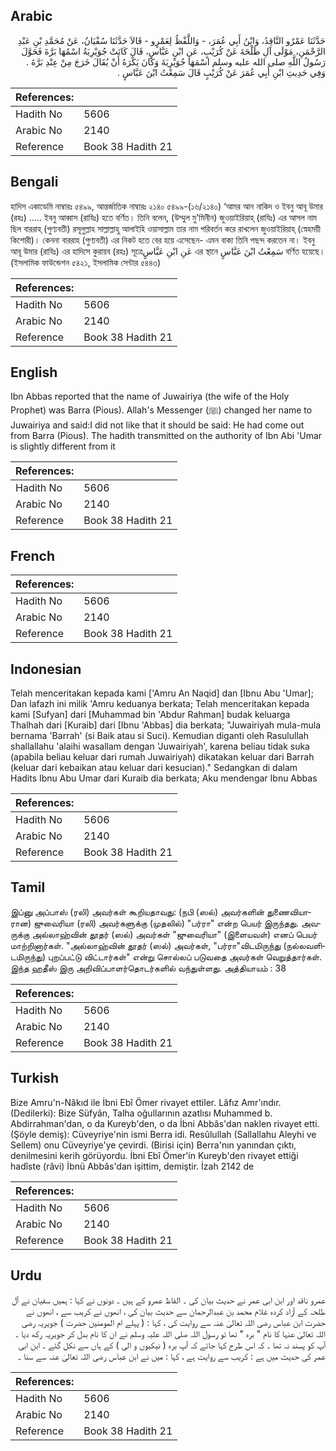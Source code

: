 ## Arabic


<div dir="rtl" lang="ar" style={{fontSize:'larger',backgroundColor:'#f8f9fa',padding:20}}>
حَدَّثَنَا عَمْرٌو النَّاقِدُ، وَابْنُ أَبِي عُمَرَ، - وَاللَّفْظُ لِعَمْرٍو - قَالاَ حَدَّثَنَا سُفْيَانُ، عَنْ مُحَمَّدِ بْنِ عَبْدِ الرَّحْمَنِ، مَوْلَى آلِ طَلْحَةَ عَنْ كُرَيْبٍ، عَنِ ابْنِ عَبَّاسٍ، قَالَ كَانَتْ جُوَيْرِيَةُ اسْمُهَا بَرَّةَ فَحَوَّلَ رَسُولُ اللَّهِ صلى الله عليه وسلم اسْمَهَا جُوَيْرِيَةَ وَكَانَ يَكْرَهُ أَنْ يُقَالَ خَرَجَ مِنْ عِنْدِ بَرَّةَ ‏.‏ وَفِي حَدِيثِ ابْنِ أَبِي عُمَرَ عَنْ كُرَيْبٍ قَالَ سَمِعْتُ ابْنَ عَبَّاسٍ ‏.‏
</div>
<div style={{backgroundColor:'#f8f9fa',padding:20, marginBottom: 10}}><table> <thead> <tr> <th>References:</th> <th></th> </tr> </thead> <tbody><tr><td>Hadith No</td><td>5606</td></tr><tr><td>Arabic No</td><td>2140</td></tr><tr><td>Reference</td><td>Book 38 Hadith 21</td></tr></tbody></table></div>

## Bengali


<div dir="ltr" lang="bn" style={{fontSize:'larger',backgroundColor:'#f8f9fa',padding:20}}>
হাদিস একাডেমি নাম্বারঃ ৫৪৯৯, আন্তর্জাতিক নাম্বারঃ ২১৪০ ৫৪৯৯-(১৬/২১৪০) ‘আমর আন নাকিদ ও ইবনু আবূ উমার (রহঃ) ..... ইবনু আব্বাস (রাযিঃ) হতে বর্ণিত। তিনি বলেন, (উম্মুল মু'মিনীন) জুওয়াইরিয়াহ্ (রাযিঃ) এর আসল নাম ছিল বাররাহ্ (পুণ্যবতী) রসূলুল্লাহ সাল্লাল্লাহু আলাইহি ওয়াসাল্লাম তার নাম পরিবর্তন করে রাখলেন জুওয়াইরিয়াহ্ (স্নেহময়ী কিশোরী)। কেননা বাররাহ (পুণ্যবতী) এর নিকট হতে বের হয়ে এসেছেন- এমন বাক্য তিনি পছন্দ করতেন না। ইবনু আবূ উমার (রাযিঃ) এর হাদিসে কুরায়ব (রহঃ) সূত্রেعَنِ ابْنِ عَبَّاسٍ এর স্থানে سَمِعْتُ ابْنَ عَبَّاسٍ বর্ণিত হয়েছে। (ইসলামিক ফাউন্ডেশন ৫৪২১, ইসলামিক সেন্টার ৫৪৪৩)
</div>
<div style={{backgroundColor:'#f8f9fa',padding:20, marginBottom: 10}}><table> <thead> <tr> <th>References:</th> <th></th> </tr> </thead> <tbody><tr><td>Hadith No</td><td>5606</td></tr><tr><td>Arabic No</td><td>2140</td></tr><tr><td>Reference</td><td>Book 38 Hadith 21</td></tr></tbody></table></div>

## English


<div dir="ltr" lang="en" style={{fontSize:'larger',backgroundColor:'#f8f9fa',padding:20}}>
Ibn Abbas reported that the name of Juwairiya (the wife of the Holy Prophet) was Barra (Pious). Allah's Messenger (ﷺ) changed her name to Juwairiya and said:I did not like that it should be said: He had come out from Barra (Pious). The hadith transmitted on the authority of Ibn Abi 'Umar is slightly different from it
</div>
<div style={{backgroundColor:'#f8f9fa',padding:20, marginBottom: 10}}><table> <thead> <tr> <th>References:</th> <th></th> </tr> </thead> <tbody><tr><td>Hadith No</td><td>5606</td></tr><tr><td>Arabic No</td><td>2140</td></tr><tr><td>Reference</td><td>Book 38 Hadith 21</td></tr></tbody></table></div>

## French


<div dir="ltr" lang="fr" style={{fontSize:'larger',backgroundColor:'#f8f9fa',padding:20}}>

</div>
<div style={{backgroundColor:'#f8f9fa',padding:20, marginBottom: 10}}><table> <thead> <tr> <th>References:</th> <th></th> </tr> </thead> <tbody><tr><td>Hadith No</td><td>5606</td></tr><tr><td>Arabic No</td><td>2140</td></tr><tr><td>Reference</td><td>Book 38 Hadith 21</td></tr></tbody></table></div>

## Indonesian


<div dir="ltr" lang="id" style={{fontSize:'larger',backgroundColor:'#f8f9fa',padding:20}}>
Telah menceritakan kepada kami ['Amru An Naqid] dan [Ibnu Abu 'Umar]; Dan lafazh ini milik 'Amru keduanya berkata; Telah menceritakan kepada kami [Sufyan] dari [Muhammad bin 'Abdur Rahman] budak keluarga Thalhah dari [Kuraib] dari [Ibnu 'Abbas] dia berkata; "Juwairiyah mula-mula bernama 'Barrah' (si Baik atau si Suci). Kemudian diganti oleh Rasulullah shallallahu 'alaihi wasallam dengan 'Juwairiyah', karena beliau tidak suka (apabila beliau keluar dari rumah Juwairiyah) dikatakan keluar dari Barrah (keluar dari kebaikan atau keluar dari kesucian)." Sedangkan di dalam Hadits Ibnu Abu Umar dari Kuraib dia berkata; Aku mendengar Ibnu Abbas
</div>
<div style={{backgroundColor:'#f8f9fa',padding:20, marginBottom: 10}}><table> <thead> <tr> <th>References:</th> <th></th> </tr> </thead> <tbody><tr><td>Hadith No</td><td>5606</td></tr><tr><td>Arabic No</td><td>2140</td></tr><tr><td>Reference</td><td>Book 38 Hadith 21</td></tr></tbody></table></div>

## Tamil


<div dir="ltr" lang="ta" style={{fontSize:'larger',backgroundColor:'#f8f9fa',padding:20}}>
இப்னு அப்பாஸ் (ரலி) அவர்கள் கூறியதாவது: (நபி (ஸல்) அவர்களின் துணைவியாரான) ஜுவைரியா (ரலி) அவர்களுக்கு (முதலில்) "பர்ரா" என்ற பெயர் இருந்தது. அவருக்கு அல்லாஹ்வின் தூதர் (ஸல்) அவர்கள் "ஜுவைரியா" (இளையவள்) எனப் பெயர் மாற்றினார்கள். "அல்லாஹ்வின் தூதர் (ஸல்) அவர்கள், "பர்ரா"விடமிருந்து (நல்லவளிடமிருந்து) புறப்பட்டு விட்டார்கள்" என்று சொல்லப் படுவதை அவர்கள் வெறுத்தார்கள். இந்த ஹதீஸ் இரு அறிவிப்பாளர்தொடர்களில் வந்துள்ளது. அத்தியாயம் : 38
</div>
<div style={{backgroundColor:'#f8f9fa',padding:20, marginBottom: 10}}><table> <thead> <tr> <th>References:</th> <th></th> </tr> </thead> <tbody><tr><td>Hadith No</td><td>5606</td></tr><tr><td>Arabic No</td><td>2140</td></tr><tr><td>Reference</td><td>Book 38 Hadith 21</td></tr></tbody></table></div>

## Turkish


<div dir="ltr" lang="tr" style={{fontSize:'larger',backgroundColor:'#f8f9fa',padding:20}}>
Bize Amru'n-Nâkıd ile İbni Ebî Ömer rivayet ettiler. Lâfız Amr'ındır. (Dedilerki): Bize Süfyân, Talha oğullarının azatlısı Muhammed b. Abdirrahman'dan, o da Kureyb'den, o da İbni Abbâs'dan naklen rivayet etti. (Şöyle demiş): Cüveyriye'nin ismi Berra idi. Resûlullah (Sallallahu Aleyhi ve Sellem) onu Cüveyriye'ye çevirdi. (Birisi için) Berra'nın yanından çıktı, denilmesini kerih görüyordu. İbni Ebî Ömer'in Kureyb'den rivayet ettiği hadîste (râvi) İbnü Abbâs'dan işittim, demiştir. İzah 2142 de
</div>
<div style={{backgroundColor:'#f8f9fa',padding:20, marginBottom: 10}}><table> <thead> <tr> <th>References:</th> <th></th> </tr> </thead> <tbody><tr><td>Hadith No</td><td>5606</td></tr><tr><td>Arabic No</td><td>2140</td></tr><tr><td>Reference</td><td>Book 38 Hadith 21</td></tr></tbody></table></div>

## Urdu


<div dir="rtl" lang="ur" style={{fontSize:'larger',backgroundColor:'#f8f9fa',padding:20}}>
عمرو ناقد اور ابن ابی عمر نے حدیث بیان کی ۔ الفاظ عمرو کے ہیں ۔ دونوں نے کہا : ہمیں سفیان نے آل طلحہ کے آزاد کردہ غلام محمد بن عبدالرحمان سے حدیث بیان کی ، انھوں نے کریب سے ، انھوں نے حضرت ابن عباس رضی اللہ تعالیٰ عنہ سے روایت کی ، کہا : ( پہلے ام المومنین حضرت ) جویریہ رضی اللہ تعالیٰ عنہا کا نام " برہ " تھا تو رسول اللہ صلی اللہ علیہ وسلم نے ان کا نام بدل کر جویریہ رکھ دیا ۔ آپ کو پسند نہ تھا ۔ کہ اس طرح کہا جائے کہ آپ برہ ( نیکیوں و الی ) کے ہاں سے نکل گئے ۔ ابن ابی عمر کی حدیث میں ہے : کریب سے روایت ہے ، کہا : میں نے ابن عباس رضی اللہ تعالیٰ عنہ سے سنا ۔
</div>
<div style={{backgroundColor:'#f8f9fa',padding:20, marginBottom: 10}}><table> <thead> <tr> <th>References:</th> <th></th> </tr> </thead> <tbody><tr><td>Hadith No</td><td>5606</td></tr><tr><td>Arabic No</td><td>2140</td></tr><tr><td>Reference</td><td>Book 38 Hadith 21</td></tr></tbody></table></div>